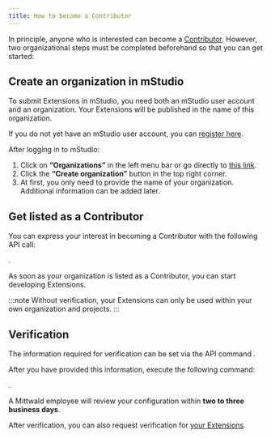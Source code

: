 ```yaml
---
title: How to become a Contributor
---
```



In principle, anyone who is interested can become a [Contributor](../../overview/contributor#what-is-a-contributor).
However, two organizational steps must be completed beforehand so that you can get started:

## Create an organization in mStudio

To submit Extensions in mStudio, you need both an mStudio user account and an organization.
Your Extensions will be published in the name of this organization.

If you do not yet have an mStudio user account, you can [register here](https://studio.mittwald.de).

After logging in to mStudio:

1. Click on **“Organizations”** in the left menu bar or go directly to [this link](https://studio.mittwald.de/app/organizations).
2. Click the **“Create organization”** button in the top right corner.
3. At first, you only need to provide the name of your organization. Additional information can be added later.

## Get listed as a Contributor

You can express your interest in becoming a Contributor with the following API call:

<OperationLink operation="contributor-express-interest-to-contribute" />.

As soon as your organization is listed as a Contributor, you can start developing Extensions.

:::note
Without verification, your Extensions can only be used within your own organization and projects.
:::

## Verification

The information required for verification can be set via the API command <OperationLink operation="contributor-patch-contributor" />.

After you have provided this information, execute the following command:

<OperationLink operation="contributor-request-verification" />.

A Mittwald employee will review your configuration within **two to three business days**.

After verification, you can also request verification for [your Extensions](./2-manage-extensions.mdx#verify-extension).
